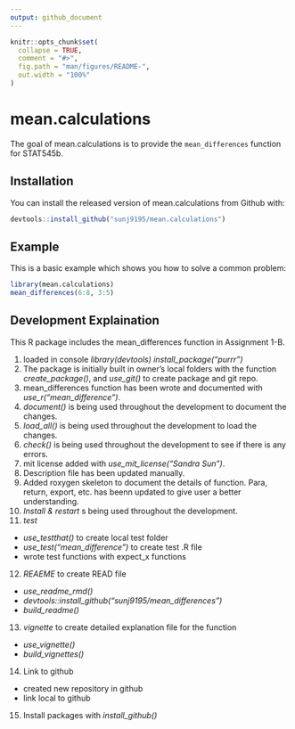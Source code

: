 ```yaml
---
output: github_document
---
```


<!-- README.md is generated from README.Rmd. Please edit that file -->

```r
knitr::opts_chunk$set(
  collapse = TRUE,
  comment = "#>",
  fig.path = "man/figures/README-",
  out.width = "100%"
)
```

# mean.calculations

<!-- badges: start -->
<!-- badges: end -->

The goal of mean.calculations is to provide the `mean_differences` function for STAT545b.

## Installation

You can install the released version of mean.calculations from Github with:

``` r
devtools::install_github("sunj9195/mean.calculations")
```

## Example

This is a basic example which shows you how to solve a common problem:

```r
library(mean.calculations)
mean_differences(6:8, 3:5)
```

## Development Explaination

This R package includes the mean_differences function in Assignment 1-B. 

1. loaded in console
*library(devtools)* 
*install_package("purrr")*
2. The package is initially built in owner's local folders with the function *create_package()*, and *use_git()* to create package and git repo. 
3. mean_differences function has been wrote and documented with *use_r("mean_difference")*. 
4. *document()* is being used throughout the development to document the changes. 
5. *load_all()* is being used throughout the development to load the changes. 
6. *check()* is being used throughout the development to see if there is any errors. 
7. mit license added with *use_mit_license(“Sandra Sun”)*. 
8. Description file has been updated manually. 
9. Added roxygen skeleton to document the details of function. Para, return, export, etc. has beenn updated to give user a better understanding. 
10. *Install & restart* s being used throughout the development.
11. *test*
  * *use_testthat()* to create local test folder
  * *use_test("mean_difference")* to create test .R file
  * wrote test functions with expect_x functions
12. *REAEME* to create READ file
  * *use_readme_rmd()*
  * *devtools::install_github("sunj9195/mean_differences")*
  * *build_readme()*
13. *vignette* to create detailed explanation file for the function
  * *use_vignette()*
  * *build_vignettes()*
14. Link to github
  * created new repository in github
  * link local to github
15. Install packages with *install_github()*












